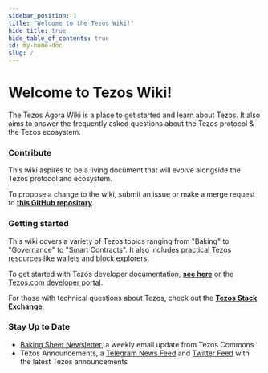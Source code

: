 ```yaml
---
sidebar_position: 1
title: "Welcome to the Tezos Wiki!"
hide_title: true
hide_table_of_contents: true
id: my-home-doc
slug: /
---
```



<div className="intro-parent">
    <div className="intro-banner">
        <div className="intro-text">
            <h1>Welcome to <span className="gradient">Tezos</span> Wiki!</h1>
            <p>The Tezos Agora Wiki is a place to get started and learn about Tezos. It also aims to answer the frequently asked questions about the Tezos protocol & the Tezos ecosystem.</p>
        </div>
    </div>
</div>

### Contribute

This wiki aspires to be a living document that will evolve alongside the Tezos protocol and ecosystem.

To propose a change to the wiki, submit an issue or make a merge request to [**this GitHub repository**](https://github.com/tezosagorawiki/wiki).

### Getting started

This wiki covers a variety of Tezos topics ranging from "Baking" to "Governance" to "Smart Contracts". It also includes practical Tezos resources like wallets and block explorers.

To get started with Tezos developer documentation, [**see here**](http://tezos.gitlab.io/) or the [Tezos.com developer portal](https://tezos.com/developer-portal).

For those with technical questions about Tezos, check out the [**Tezos Stack Exchange**](https://tezos.stackexchange.com/).

### Stay Up to Date

* [Baking Sheet Newsletter](http://bakingsheet.tezoscommons.org), a weekly email update from Tezos Commons
* Tezos Announcements, a [Telegram News Feed](https://t.me/TezosAnnouncements) and [Twitter Feed](https://twitter.com/tezosbulletin) with the latest Tezos announcements
